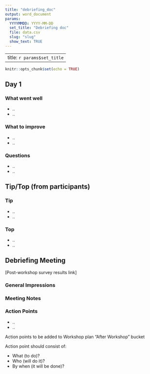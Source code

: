 ```yaml
---
title: "debriefing_doc"
output: word_document
params:
  YYYYMMDD: YYYY-MM-DD
  set_title: "Debriefing doc"
  file: data.csv
  slug: "slug"
  show_text: TRUE
---
```


---
title: `r params$set_title`
---
```r
knitr::opts_chunk$set(echo = TRUE)
```


## Day 1 

### What went well 

* ..
* ..

### What to improve 

* ..
* ..

### Questions 

* ..
* ..

 

## Tip/Top (from participants) 

### Tip 

* ..
* ..

### Top 

* ..
* ..

## Debriefing Meeting 

[Post-workshop survey results link]  

### General Impressions 

### Meeting Notes 

### Action Points 

* ..
* ..

Action points to be added to Workshop plan “After Workshop” bucket 

Action point should consist of: 

* What (to do)? 
* Who (will do it)? 
* By when (it will be done)? 

 
